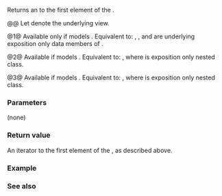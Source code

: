 {{cpp/ranges/chunk_view/title|begin}}
{{cpp/ranges/chunk_view/navbar}}
{{dcl begin}}
{{dcl h|{{tt|V}} models only {{lconcept|input_range}}}}
{{dcl|num=1|since=c++23|
constexpr __outer_iterator begin();
}}
{{dcl h|{{tt|V}} models {{lconcept|forward_range}}}}
{{dcl|num=2|since=c++23|
constexpr auto begin() requires (!__simple_view&lt;V&gt;);
}}
{{dcl|num=3|since=c++23|
constexpr auto begin() const requires ranges::forward_range&lt;const V&gt;;
}}
{{dcl end}}

Returns an {{rlp|iterator}} to the first element of the {{tt|chunk_view}}.

@@ Let {{rlpt|/#Data members|''base_''}} denote the underlying view.

@1@ Available only if {{c|V}} models {{lconcept|input_range}}. Equivalent to:
{{source|1=
current_ = ranges::begin(base_);
remainder_ = n_;
return __outer_iterator(*this);
}}
{{rlpt|/#Data members|''current_''}}, {{rlpt|/#Data members|''remainder_''}}, and {{rlpt|/#Data members|''n_''}} are underlying exposition only data members of {{rlpt|/|chunk_view}}.

@2@ Available if {{c|V}} models {{lconcept|forward_range}}. Equivalent to: {{c|return iterator&lt;false&gt;(this, ranges::begin(base_));}}, where {{rlpt|/#Nested classes|iterator}} is exposition only nested class.

@3@ Available if {{c|V}} models {{lconcept|forward_range}}. Equivalent to: {{c|return iterator&lt;true&gt;(this, ranges::begin(base_));}}, where {{rlpt|/#Nested classes|iterator}} is exposition only nested class.

===Parameters===
(none)

===Return value===
An iterator to the first element of the {{rlpt|/|chunk_view}}, as described above.

===Example===
{{example
|code=
|output=
}}

===See also===
{{dsc begin}}
{{dsc inc|cpp/ranges/adaptor/dsc end|chunk_view}}
{{dsc inc|cpp/ranges/dsc begin}}
{{dsc end}}

{{langlinks|de|es|fr|it|ja|pt|ru|zh}}